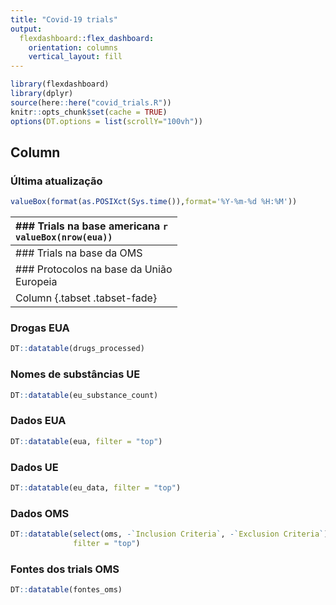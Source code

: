 ```yaml
---
title: "Covid-19 trials"
output: 
  flexdashboard::flex_dashboard:
    orientation: columns
    vertical_layout: fill
---
```


```r
library(flexdashboard)
library(dplyr)
source(here::here("covid_trials.R"))
knitr::opts_chunk$set(cache = TRUE)
options(DT.options = list(scrollY="100vh"))
```

Column {.sidebar}
-------------------------------------
### Última atualização
```r
valueBox(format(as.POSIXct(Sys.time()),format='%Y-%m-%d %H:%M'))
```

-------------------------------------
### Trials na base americana
```r
valueBox(nrow(eua))
```

-------------------------------------
### Trials na base da OMS
```r
valueBox(nrow(oms))
```

### Protocolos na base da União Europeia
```r
valueBox(nrow(eu_data))
print("Um trial pode ter protocolos diferentes em cada país participante")
```



Column {.tabset .tabset-fade}
-------------------------------------

### Drogas EUA 

```r
DT::datatable(drugs_processed)
```   
 
### Nomes de substâncias UE
    
```r
DT::datatable(eu_substance_count)
```


### Dados EUA

```r
DT::datatable(eua, filter = "top")
```   
 

### Dados UE
```r
DT::datatable(eu_data, filter = "top")
```   

 
### Dados OMS
    
```r
DT::datatable(select(oms, -`Inclusion Criteria`, -`Exclusion Criteria`), 
              filter = "top")
```

### Fontes dos trials OMS
```r
DT::datatable(fontes_oms)
```
